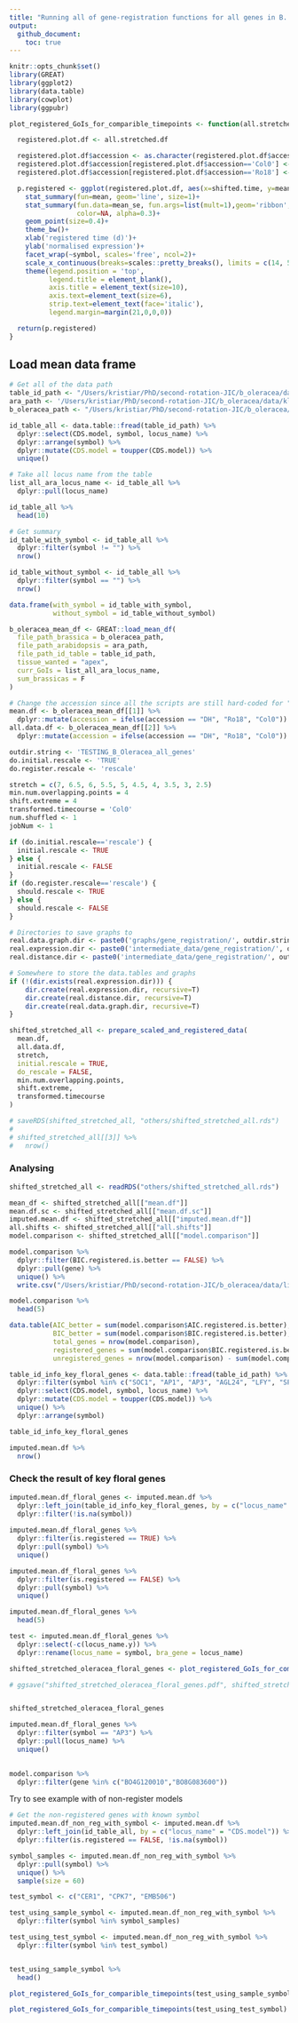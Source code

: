 ```yaml
---
title: "Running all of gene-registration functions for all genes in B. Oleracea with revision in load_mean_df() function"
output: 
  github_document:
    toc: true
---
```


```r
knitr::opts_chunk$set()
library(GREAT)
library(ggplot2)
library(data.table)
library(cowplot)
library(ggpubr)
```

```r
plot_registered_GoIs_for_comparible_timepoints <- function(all.stretched.df) {

  registered.plot.df <- all.stretched.df

  registered.plot.df$accession <- as.character(registered.plot.df$accession)
  registered.plot.df$accession[registered.plot.df$accession=='Col0'] <- 'Col-0'
  registered.plot.df$accession[registered.plot.df$accession=='Ro18'] <- 'DH'

  p.registered <- ggplot(registered.plot.df, aes(x=shifted.time, y=mean.cpm, color=accession, fill=accession))+
    stat_summary(fun=mean, geom='line', size=1)+
    stat_summary(fun.data=mean_se, fun.args=list(mult=1),geom='ribbon',
                 color=NA, alpha=0.3)+
    geom_point(size=0.4)+
    theme_bw()+
    xlab('registered time (d)')+
    ylab('normalised expression')+
    facet_wrap(~symbol, scales='free', ncol=2)+
    scale_x_continuous(breaks=scales::pretty_breaks(), limits = c(14, 55))+
    theme(legend.position = 'top',
          legend.title = element_blank(),
          axis.title = element_text(size=10),
          axis.text=element_text(size=6),
          strip.text=element_text(face='italic'),
          legend.margin=margin(21,0,0,0))

  return(p.registered)
}
```


## Load mean data frame

```r
# Get all of the data path
table_id_path <- "/Users/kristiar/PhD/second-rotation-JIC/b_oleracea/data/ID_TAB.csv"
ara_path <- '/Users/kristiar/PhD/second-rotation-JIC/b_oleracea/data/klepikova.rds'
b_oleracea_path <- "/Users/kristiar/PhD/second-rotation-JIC/b_oleracea/data/dh_with_sample_id.rds"
```

```r
id_table_all <- data.table::fread(table_id_path) %>% 
  dplyr::select(CDS.model, symbol, locus_name) %>% 
  dplyr::arrange(symbol) %>% 
  dplyr::mutate(CDS.model = toupper(CDS.model)) %>% 
  unique()

# Take all locus name from the table
list_all_ara_locus_name <- id_table_all %>% 
  dplyr::pull(locus_name)
```

```r
id_table_all %>% 
  head(10) 
```


```r
# Get summary 
id_table_with_symbol <- id_table_all %>% 
  dplyr::filter(symbol != "") %>% 
  nrow()

id_table_without_symbol <- id_table_all %>% 
  dplyr::filter(symbol == "") %>% 
  nrow()

data.frame(with_symbol = id_table_with_symbol, 
           without_symbol = id_table_without_symbol)
```

```r
b_oleracea_mean_df <- GREAT::load_mean_df(
  file_path_brassica = b_oleracea_path,
  file_path_arabidopsis = ara_path,
  file_path_id_table = table_id_path,
  tissue_wanted = "apex",
  curr_GoIs = list_all_ara_locus_name,
  sum_brassicas = F
)
```

```r
# Change the accession since all the scripts are still hard-coded for "Ro18"
mean.df <- b_oleracea_mean_df[[1]] %>% 
  dplyr::mutate(accession = ifelse(accession == "DH", "Ro18", "Col0"))
all.data.df <- b_oleracea_mean_df[[2]] %>% 
  dplyr::mutate(accession = ifelse(accession == "DH", "Ro18", "Col0"))
```

```r
outdir.string <- 'TESTING_B_Oleracea_all_genes'
do.initial.rescale <- 'TRUE' 
do.register.rescale <- 'rescale'

stretch = c(7, 6.5, 6, 5.5, 5, 4.5, 4, 3.5, 3, 2.5)
min.num.overlapping.points = 4
shift.extreme = 4
transformed.timecourse = 'Col0'
num.shuffled <- 1 
jobNum <- 1

if (do.initial.rescale=='rescale') {
  initial.rescale <- TRUE
} else {
  initial.rescale <- FALSE
}
if (do.register.rescale=='rescale') {
  should.rescale <- TRUE
} else {
  should.rescale <- FALSE
}
```


```r
# Directories to save graphs to
real.data.graph.dir <- paste0('graphs/gene_registration/', outdir.string, '_real_data/')
real.expression.dir <- paste0('intermediate_data/gene_registration/', outdir.string, '_real_data/gene_expression/job_', jobNum, '/')
real.distance.dir <- paste0('intermediate_data/gene_registration/', outdir.string, '_real_distance/job_', jobNum, '/')

# Somewhere to store the data.tables and graphs
if (!(dir.exists(real.expression.dir))) {
    dir.create(real.expression.dir, recursive=T)
    dir.create(real.distance.dir, recursive=T)
    dir.create(real.data.graph.dir, recursive=T)
}
```

```r
shifted_stretched_all <- prepare_scaled_and_registered_data(
  mean.df, 
  all.data.df,
  stretch, 
  initial.rescale = TRUE, 
  do_rescale = FALSE,
  min.num.overlapping.points,
  shift.extreme, 
  transformed.timecourse
)
```

```r
# saveRDS(shifted_stretched_all, "others/shifted_stretched_all.rds")
# 
# shifted_stretched_all[[3]] %>% 
#   nrow()
```

### Analysing 

```r
shifted_stretched_all <- readRDS("others/shifted_stretched_all.rds")

mean_df <- shifted_stretched_all[["mean.df"]] 
mean.df.sc <- shifted_stretched_all[["mean.df.sc"]]
imputed.mean.df <- shifted_stretched_all[["imputed.mean.df"]] 
all.shifts <- shifted_stretched_all[["all.shifts"]] 
model.comparison <- shifted_stretched_all[["model.comparison"]]
```

```r
model.comparison %>% 
  dplyr::filter(BIC.registered.is.better == FALSE) %>% 
  dplyr::pull(gene) %>% 
  unique() %>% 
  write.csv("/Users/kristiar/PhD/second-rotation-JIC/b_oleracea/data/list_unregistered_gene_ID.csv", row.names = FALSE, col.names = NULL)
```



```r
model.comparison %>% 
  head(5)
```

```r
data.table(AIC_better = sum(model.comparison$AIC.registered.is.better), 
           BIC_better = sum(model.comparison$BIC.registered.is.better), 
           total_genes = nrow(model.comparison), 
           registered_genes = sum(model.comparison$BIC.registered.is.better), 
           unregistered_genes = nrow(model.comparison) - sum(model.comparison$BIC.registered.is.better))
```

```r
table_id_info_key_floral_genes <- data.table::fread(table_id_path) %>% 
  dplyr::filter(symbol %in% c("SOC1", "AP1", "AP3", "AGL24", "LFY", "SPL4", "AGL6", "SPL5", "GA20OX2", "AGL8")) %>% 
  dplyr::select(CDS.model, symbol, locus_name) %>% 
  dplyr::mutate(CDS.model = toupper(CDS.model)) %>% 
  unique() %>% 
  dplyr::arrange(symbol)

table_id_info_key_floral_genes
```

```r
imputed.mean.df %>% 
  nrow()
```

### Check the result of key floral genes

```r
imputed.mean.df_floral_genes <- imputed.mean.df %>% 
  dplyr::left_join(table_id_info_key_floral_genes, by = c("locus_name" = "CDS.model")) %>% 
  dplyr::filter(!is.na(symbol))
  
imputed.mean.df_floral_genes %>% 
  dplyr::filter(is.registered == TRUE) %>% 
  dplyr::pull(symbol) %>% 
  unique()
```

```r
imputed.mean.df_floral_genes %>% 
  dplyr::filter(is.registered == FALSE) %>% 
  dplyr::pull(symbol) %>% 
  unique()
```

```r
imputed.mean.df_floral_genes %>% 
  head(5)
```

```r
test <- imputed.mean.df_floral_genes %>% 
  dplyr::select(-c(locus_name.y)) %>%
  dplyr::rename(locus_name = symbol, bra_gene = locus_name)
```


```r
shifted_stretched_oleracea_floral_genes <- plot_registered_GoIs_for_comparible_timepoints(imputed.mean.df_floral_genes)

# ggsave("shifted_stretched_oleracea_floral_genes.pdf", shifted_stretched_oleracea_floral_genes, width = 6, height = 10)


shifted_stretched_oleracea_floral_genes
```

```r
imputed.mean.df_floral_genes %>% 
  dplyr::filter(symbol == "AP3") %>% 
  dplyr::pull(locus_name) %>% 
  unique()
  
```

```r
model.comparison %>% 
  dplyr::filter(gene %in% c("BO4G120010","BO8G083600"))
```



Try to see example with of non-register models

```r
# Get the non-registered genes with known symbol 
imputed.mean.df_non_reg_with_symbol <- imputed.mean.df %>% 
  dplyr::left_join(id_table_all, by = c("locus_name" = "CDS.model")) %>%
  dplyr::filter(is.registered == FALSE, !is.na(symbol)) 

symbol_samples <- imputed.mean.df_non_reg_with_symbol %>% 
  dplyr::pull(symbol) %>% 
  unique() %>% 
  sample(size = 60)

test_symbol <- c("CER1", "CPK7", "EMB506")
```


```r
test_using_sample_symbol <- imputed.mean.df_non_reg_with_symbol %>% 
  dplyr::filter(symbol %in% symbol_samples)

test_using_test_symbol <- imputed.mean.df_non_reg_with_symbol %>% 
  dplyr::filter(symbol %in% test_symbol)


test_using_sample_symbol %>% 
  head()
```


```r
plot_registered_GoIs_for_comparible_timepoints(test_using_sample_symbol)
```

```r
plot_registered_GoIs_for_comparible_timepoints(test_using_test_symbol)
```




